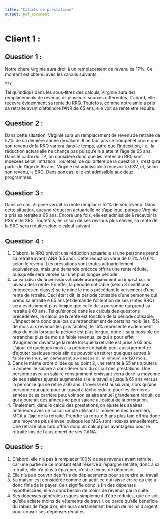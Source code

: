 ```yaml
---
title: "Calculs de prestations"
output: pdf_document
---
```

\begin{center}
Équipe no 04

Charles-Antoine Fecteau
(111264468)

Mathieu Giguère
(111255906)

Tristan Métivier-Dionne
(111264240)

Thomas Paré-Bourque
(111260133)

\vspace{80pt}

Analyse et traitement collectif du risque

ACT-1005

\vspace{80pt}

Calculs de prestations 

(Travail pratique)

\vspace{80pt}

École d'actuariat 

Université Laval

Hiver 2020

\end{center}




\newpage
# Client 1 : 
## Question 1 : 
Notre chère Virginie aura droit à un remplacement de revenu de 17%. Ce montant est obtenu avec les calculs suivants. 
```{}
x+y
```

Tel qu’indiqué dans les sous-titres des calculs, Virginie aura des remplacements de revenus de plusieurs sources différentes. D’abord, elle recevra évidemment sa rente du RRQ. Toutefois, comme notre amie a pris sa retraite avant d’atteindre l’ANR de 65 ans, elle voit sa rente être réduite. 

\vspace {40pt}

## Question 2 : 
Dans cette situation, Virginie aura un remplacement de revenu de retraite de 57% de sa dernière année de salaire. Il ne faut pas se tromper et croire que son revenu de la RRQ variera dans le temps, autre que l’indexation, i.e., la réduction actuarielle ne change pas puisqu’elle a atteint l’âge de 65 ans. Dans le cadre du TP, on considère donc que les rentes du RRQ sont indexées selon l’inflation. Toutefois, ce qui diffère de la question 1, c’est qu’à partir de l’âge de 65 ans, Virginie est admissible à recevoir la PSV, et, selon son revenu, le SRG. Dans son cas, elle est admissible aux deux programmes. 

\vspace {40pt}

## Question 3 : 
Dans ce cas, Virginie verrait sa rente remplacer 52% de son revenu. Dans cette situation, aucune réduction actuarielle ne s’applique, puisque Virginie a pris sa retraite à 65 ans. Encore une fois, elle est admissible à recevoir la PSV et le SRG. Toutefois, en raison de ses revenus plus élevés, sa rente de la SRG sera réduite selon le calcul suivant :

\vspace {40pt} 

## Question 4 : 
1. D’abord, le RRQ prévoit une réduction actuarielle si une personne prend sa retraite avant l’ANR (65 ans). Cette réduction varie de 0,5% à 0,6% selon le revenu. Les prestations sont toutes actuariellement équivalentes, mais une demande précoce offrira une rente réduite, puisqu’elle sera versée sur une plus longue période.  
2. La variation de la période cotisable aura également un impact sur le niveau de la rente. En effet, la période cotisable (selon 3 conditions énoncées en classe) se termine le mois précédant le versement d’une rente de retraite. Ceci étant dit, la période cotisable d’une personne qui prend sa retraite è 65 ans (et demande l’obtention de ses rentes RRQ) sera évidemment plus longue que celle de la personne qui prend sa retraite è 60 ans. Tel qu’énoncé dans les calculs des questions précédentes, le calcul de la rente est fonction de la période cotisable. L’impact sera donc que lors du retranchement de certains mois (les 15% de mois aux revenus les plus faibles), le 15% représente évidemment plus de mois lorsque la période est plus longue, donc il sera possible de retrancher plus de mois à faible revenus, ce qui a pour effet d’augmenter davantage la rente lorsque la retraite est prise à 65 ans. L’ajout de quelques mois à la période cotisable peut aussi permettre d’ajouter quelques mois afin de pouvoir en retirer quelques autres à faible revenus, en demeurant au-dessus du minimum de 120 mois.   
3. Dans le même ordre d’idée qu’au point 2, une retraite à 65 ans ajoutera 5 années de salaire à considérer lors du calcul des prestations. Une personne avec un salaire constamment croissant verra donc la moyenne de ses salaires ajustés augmentés si elle travaille jusqu’à 65 ans versus la personne qui se retire à 60 ans. L’inverse est aussi vrai, alors qu’une personne qui opte pour un travail à tâche réduite pour les dernières années de sa carrière peut voir son salaire annuel grandement réduit, ce qui ajouterait des années de petit salaire au calcul de la prestation.  
4. Finalement, dans le calcul des prestations, on ajuste les salaires antérieurs avec un calcul simple utilisant la moyenne des 5 derniers MGA à l’âge de la retraite. Prendre sa retraite 5 ans plus tard offrira donc une moyenne plus élevée, puisque les MGA sont indexés annuellement. Une retraite plus tard offrira donc un calcul plus avantageux pour le retraité lors de l’ajustement de ses GANA. 

\vspace {40pt}

## Question 5 :
1. D’abord, elle n’a pas à remplacer 100% de ses revenus avant retraite, car une partie de ce montant était réservé à l’épargne retraite, donc à sa retraite, elle n’a plus à épargner, c’est le temps de dépenser.  
2. Elle n’a pu à couvrir des frais de déplacements pour se rendre au travail.  
3. Sa maison est considérée comme un actif, ce qui laisse croire qu’elle a donc finie de la payer. Cela signifie donc la fin des dépenses hypothécaires, elle a donc besoin de moins de revenus par la suite.  
4. Ses dépenses générales risques simplement d’être réduites, que ce soit qu’elle achète moins de vêtements de travail, ou parce qu’elle bénéficie du rabais de l’âge d’or, elle aura certainement besoin de moins d’argent pour couvrir ses dépenses réduites. 
